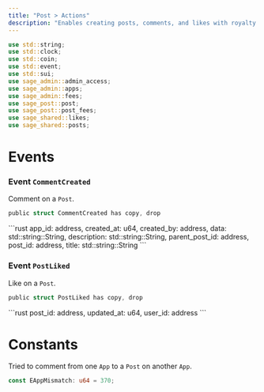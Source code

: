 ```yaml
---
title: "Post > Actions"
description: "Enables creating posts, comments, and likes with royalty and fee enforcement. @sage/post > actions"
---
```


```rust
use std::string;
use std::clock;
use std::coin;
use std::event;
use std::sui;
use sage_admin::admin_access;
use sage_admin::apps;
use sage_admin::fees;
use sage_post::post;
use sage_post::post_fees;
use sage_shared::likes;
use sage_shared::posts;
```

# Events

### Event `CommentCreated`

Comment on a `Post`.

```rust
public struct CommentCreated has copy, drop
```

<Expandable title="Fields">
  ```rust
    app_id: address,
    created_at: u64,
    created_by: address,
    data: std::string::String,
    description: std::string::String,
    parent_post_id: address,
    post_id: address,
    title: std::string::String
  ```
</Expandable>

### Event `PostLiked`

Like on a `Post`.

```rust
public struct PostLiked has copy, drop
```

<Expandable title="Fields">
  ```rust
    post_id: address,
    updated_at: u64,
    user_id: address
  ```
</Expandable>

# Constants

Tried to comment from one `App` to a `Post` on another `App`.

```rust
const EAppMismatch: u64 = 370;
```